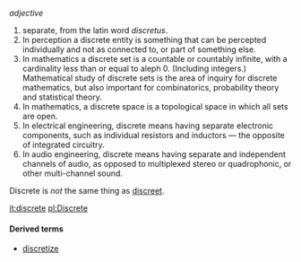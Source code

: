 ''adjective''

#separate, from the latin word ''discretus''.
# In perception a discrete entity is something that can be percepted individually and not as connected to, or part of something else.
#In mathematics a discrete set is a countable or countably infinite, with a cardinality less than or equal to aleph 0. (Including integers.) Mathematical study of discrete sets is the area of inquiry for discrete mathematics, but also important for combinatorics, probability theory and statistical theory.
#In mathematics, a discrete space is a topological space in which all sets are open.
#In electrical engineering, discrete means having separate electronic components, such as individual resistors and inductors — the opposite of integrated circuitry.
#In audio engineering, discrete means having separate and independent channels of audio, as opposed to multiplexed stereo or quadrophonic, or other multi-channel sound.

Discrete is ''not'' the same thing as [[discreet]].

[[it:discrete]]
[[pl:Discrete]]

====Derived terms====
*[[discretize]]